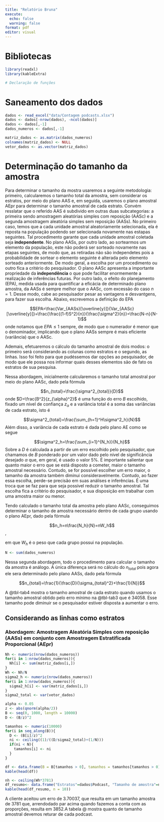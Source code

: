 ```yaml
---
title: "Relatório Bruna"
execute: 
  echo: false
  warning: false
format: pdf
editor: visual
---
```


# Bibliotecas

```r
library(readxl)
library(kableExtra)
```

```r
# Declaração de funções 

```

# Saneamento dos dados

```r
dados <- read_excel("data/Contagem podcasts.xlsx")
dados <- dados[-nrow(dados), -ncol(dados)]
dados <- dados[,-1]
dados_numeros <- dados[,-1]
```

```r
matriz_dados <- as.matrix(dados_numeros)
colnames(matriz_dados) <- NULL
vetor_dados <- as.vector(matriz_dados)
```

# Determinação do tamanho da amostra

Para determinar o tamanho da mostra usaremos a seguinte metodologia: primeiro, calcularemos o tamanho total da amostra, sem considerar os estratos, por meio do plano AAS e, em seguida, usaremos o plano amostral AEpr para determinar o tamanho amostral de cada estrato. Convém resslatar que o referido AAS é subdivido em outras duas subcategorias: a primeira sendo amostragem aleatórias simples com reposição (AASc) e a segunda amostragem aleatória simples sem reposição (AASs). No primeiro caso, temos que a cada unidade amostral aleatoriamente selecionada, ela é reposta na população podendo ser selecionada novamente nas estapas seguintes. Tal procedimento garante que cada unidade amostral coletada seja **independente**. No plano AASs, por outro lado, ao sortearmos um elemento da população, este não poderá ser sorteado novamente nas etapas seguintes, de modo que, as retiradas não são independetes pois a probabilidade de sortear o elemento seguinte é alterada pelo elemento sorteado anteriormente. De modo geral, a escolha por um procedimento ou outro fica a critério do pesquisador. O plano AASc apresenta a importante propriedade da **independência** o que pode facilitar enormemente a realização de inferências futuras. Por outro lado, o efeito do planejamento (EPA), medida usada para quantificar a eficácia de determinado plano amostra, da AASs é sempre melhor que o AASc, com excessão do caso $n=1$. Desse modo, cabe ao pesquisador pesar as vantagens e desvantgens, para fazer sua escolha. Abaixo, escrevemos a definição do EPA

$$EPA=\frac{Var_{AASs}[\overline{y}]}{Var_{AASc}[\overline{y}]}=\frac{\frac{(1-f)S^2}{n}}{\frac{\sigma^2}{n}}=\frac{N-n}{N-1}$$ onde notamos que $EPA\leq1$ sempre, de modo que o numerador é menor que o denominador, implicando que o plano AASs sempre é mais eficiente (variância) que o AASc.

Ademais, efetuaremos o cálculo do tamanho amostral de dois modos: o primeiro será considerando as colunas como estratos e o segundo, as linhas. Isso foi feito para que pudéssemos dar opções ao pesquisador, de modo que ele possa nos informar quais desses elementos são de fato os estratos de sua pesquisa.

Nessa abordagem, inicialmente calcularemos o tamanho total amostral por meio do plano AASc, dado pela fórmula

$$n_{total}=\frac{\sigma^2_{total}}{D}$$ onde $D=\frac{B^2}{z_{\alpha}^2}$ é uma função do erro $B$ escolhido, fixado um nível de confiança $z_{\alpha}$ e a variância total é a soma das variâncias de cada estrato, isto é

$$\sigma^2_{total}=\frac{\sum_{h=1}^H\sigma^2_h}{N}$$ Além disso, a variância de cada estrato é dada pelo plano AE como se segue

$$\sigma^2_h=\frac{\sum_{i=1}^{N_h}}{N_h}$$ Sobre a $D$ é calculada a partir de um erro escolhido pelo pesquisador, que chamamos de $B$ ponderado por um valor dado pelo nível de significância desejado $\alpha$ que, em geral, é usado o valor 5%. É importante salientar que quanto maior o erro que se está disposto a cometer, maior o tamanho amostral necessário. Contudo, se for possível escolher um erro maior, o tamanho da amostra também diminui consideravelmente. Contudo, ao fazer essa escolha, perde-se precisão em suas análises e inferências. É uma troca que se faz para que seja possível reduzir o tamanho amostral. Tal escolha fica a critério do pesquisador, e sua disposição em trabalhar com uma amostra maior ou menor.

Tendo calculado o tamanho total da amostra pelo plano AASc, conseguimos determinar o tamanho de amostra necessário dentro de cada grupo usando o plano AEpr, dado pela fórmula

$$n_h=n\frac{N_h}{N}=nW_h$$,

em que $W_h$ é o peso que cada grupo possui na população.

```r
N <- sum(dados_numeros)
```

Nessa segunda abordagem, todo o procedimento para calcular o tamanho da amostra é análogo. A única diferença será no cálculo do $n_{total}$ pois agora ele sera determinado pelo plano AASs, dado pela fórmula

$$n_{total}=\frac{1}{\frac{D}{\sigma_{total}^2}+\frac{1}{N}}$$

A @tbl-tab4 mostra o tamanho amostral de cada estrato quando usamos o tamanho amostral obtido pelo erro mínimo na @tbl-tab3 que é 34058. Esse tamanho pode diminuir se o pesquisador estiver disposta a aumentar o erro.

## Considerando as linhas como estratos

### Abordagem: Amostragem Aleatória Simples com reposição (AASs) em conjunto com Amostragem Estratificada Proporcional (AEpr)

```r
Nh <- numeric(nrow(dados_numeros))
for(i in 1:nrow(dados_numeros)){
  Nh[i] <- sum(matriz_dados[i,])
}
Wh <- Nh/N
sigma2_h <- numeric(nrow(dados_numeros))
for(i in 1:nrow(dados_numeros)){
  sigma2_h[i] <- var(matriz_dados[i,])
}
sigma2_total <- var(vetor_dados)
```

```r
alpha <- 0.05
z <- abs(qnorm(alpha/2))
B <- seq(0, 1000, length = 10000)
D <- (B/z)^2

tamanhos <- numeric(10000)
for(i in seq_along(B)){
  D <- (B[i]/z)^2
  ni <- ceiling((1)/((D/sigma2_total)+(1/N))) 
  if(ni < N){
    tamanhos[i] <- ni
  }
}

df <- data.frame(B = B[tamanhos > 0], tamanhos = tamanhos[tamanhos > 0])
kable(head(df))
```

```r
nh <- ceiling(Wh*3781)
df_resumo<- data.frame("Estratos"=dados$Podcast, "Tamanho de amostra"=nh)
kable(head(df_resumo, n = 10))
```

A cliente aceitou um erro de 3.70037, que resulta em um tamanho amostra de 3781 que, arrendodado par acima quando fazemos a conta com as proporções, resulta em 3852.A tabela @ mostra quanto de tamanho amostral devemos returar de cada podcast.	